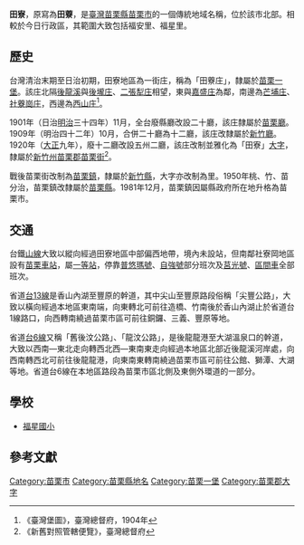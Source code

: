 {{noteTA　
|1 = zh-cn:庄; zh-hk:庄; zh-tw:庄;
}}
'''田寮'''，原寫為'''田藔'''，是[[臺灣|臺灣]][[苗栗縣|苗栗縣]][[苗栗市|苗栗市]]的一個傳統地域名稱，位於該市北部。相較於今日行政區，其範圍大致包括福安里、福星里。

==歷史==
台灣清治末期至日治初期，田寮地區為一街庄，稱為「田藔庄」，隸屬於[[苗栗一堡|苗栗一堡]]。該庄北隔[[後龍溪|後龍溪]]與[[後壠庄|後壠庄]]、[[二張犁庄|二張犁庄]]相望，東與[[嘉盛庄|嘉盛庄]]為鄰，南邊為[[芒埔庄|芒埔庄]]、[[社藔崗庄|社藔崗庄]]，西邊為[[西山庄|西山庄]]<ref name="臺灣堡圖">《臺灣堡圖》，臺灣總督府，1904年</ref>。

1901年（日治[[明治|明治]]三十四年）11月，全台廢縣廳改設二十廳，該庄隸屬於[[苗栗廳|苗栗廳]]。1909年（明治四十二年）10月，合併二十廳為十二廳，該庄改隸屬於[[新竹廳|新竹廳]]。1920年（[[大正|大正]]九年），廢十二廳改設五州二廳，該庄改制並雅化為「田寮」[[大字|大字]]，隸屬於[[新竹州|新竹州]][[苗栗郡|苗栗郡]][[苗栗街|苗栗街]]<ref>《新舊對照管轄便覽》，臺灣總督府</ref>。

戰後苗栗街改制為[[苗栗鎮|苗栗鎮]]，隸屬於[[新竹縣|新竹縣]]，大字亦改制為里。1950年桃、竹、苗分治，苗栗鎮改隸屬於[[苗栗縣|苗栗縣]]。1981年12月，苗栗鎮因屬縣政府所在地升格為苗栗市。

==交通==
台鐵[[臺中線|山線]]大致以縱向經過田寮地區中部偏西地帶，境內未設站，但南鄰社寮岡地區設有[[苗栗車站|苗栗車站]]，屬[[一等站_(台鐵)|一等站]]，停靠[[普悠瑪號|普悠瑪號]]、[[自強號|自強號]]部分班次及[[莒光號|莒光號]]、[[台鐵區間車|區間車]]全部班次。

省道[[台13線|台13線]]是香山內湖至豐原的幹道，其中尖山至豐原路段俗稱「尖豐公路」，大致以橫向經過本地區東南端，向東轉北可前往造橋、竹南後於香山內湖止於省道台1線路口，向西轉南繞過苗栗市區可前往銅鑼、三義、豐原等地。

省道[[台6線|台6線]]又稱「舊後汶公路」、「龍汶公路」，是後龍龍港至大湖溫泉口的幹道，大致以西南—東北走向轉西北西—東南東走向經過本地區北部近後龍溪河岸處，向西南轉西北可前往後龍龍港，向東南東轉南繞過苗栗市區可前往公館、獅潭、大湖等地。省道台6線在本地區路段為苗栗市區北側及東側外環道的一部分。

==學校==
*[[福星國小|福星國小]]

==參考文獻==
{{reflist}}

{{苗栗郡}}

[[Category:苗栗市|Category:苗栗市]]
[[Category:苗栗縣地名|Category:苗栗縣地名]]
[[Category:苗栗一堡|Category:苗栗一堡]]
[[Category:苗栗郡大字|Category:苗栗郡大字]]